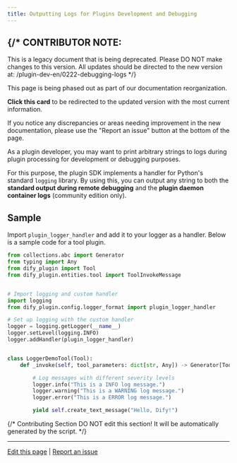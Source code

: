 ```yaml
---
title: Outputting Logs for Plugins Development and Debugging
---
```



{/* 
  CONTRIBUTOR NOTE:
  ----------------
  This is a legacy document that is being deprecated.
  Please DO NOT make changes to this version.
  All updates should be directed to the new version at:
  /plugin-dev-en/0222-debugging-logs
*/}

<Card title="This Documentation is Being Deprecated" icon="circle-exclamation" href="/plugin-dev-en/0222-debugging-logs">
  <p>This page is being phased out as part of our documentation reorganization.</p>
  
  <p><strong>Click this card</strong> to be redirected to the updated version with the most current information.</p>
  
  <p>If you notice any discrepancies or areas needing improvement in the new documentation, please use the "Report an issue" button at the bottom of the page.</p>
</Card>

As a plugin developer, you may want to print arbitrary strings to logs during plugin processing for development or debugging purposes.

For this purpose, the plugin SDK implements a handler for Python's standard `logging` library. By using this, you can output any string to both the **standard output during remote debugging** and the **plugin daemon container logs** (community edition only).

## Sample

Import `plugin_logger_handler` and add it to your logger as a handler. Below is a sample code for a tool plugin.

```python
from collections.abc import Generator
from typing import Any
from dify_plugin import Tool
from dify_plugin.entities.tool import ToolInvokeMessage


# Import logging and custom handler
import logging
from dify_plugin.config.logger_format import plugin_logger_handler

# Set up logging with the custom handler
logger = logging.getLogger(__name__)
logger.setLevel(logging.INFO)
logger.addHandler(plugin_logger_handler)


class LoggerDemoTool(Tool):
    def _invoke(self, tool_parameters: dict[str, Any]) -> Generator[ToolInvokeMessage]:

        # Log messages with different severity levels
        logger.info("This is a INFO log message.")
        logger.warning("This is a WARNING log message.")
        logger.error("This is a ERROR log message.")

        yield self.create_text_message("Hello, Dify!")
```

{/*
Contributing Section
DO NOT edit this section!
It will be automatically generated by the script.
*/}

---

[Edit this page](https://github.com/langgenius/dify-docs/edit/main/en/plugins/best-practice/how-to-print-strings-to-logs-for-debugging.mdx) | [Report an issue](https://github.com/langgenius/dify-docs/issues/new?template=docs.yml)

